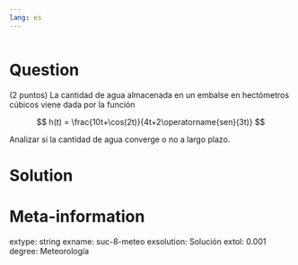 ```yaml
---
lang: es
---
```


```r

```

Question
========
(2 puntos) La cantidad de agua almacenada en un embalse en hectómetros cúbicos viene dada por la función 

$$
h(t) = \frac{10t+\cos(2t)}{4t+2\operatorname{sen}(3t)}
$$

Analizar si la cantidad de agua converge o no a largo plazo.

Solution
========


Meta-information
================
extype: string
exname: suc-8-meteo
exsolution: Solución
extol: 0.001
degree: Meteorología